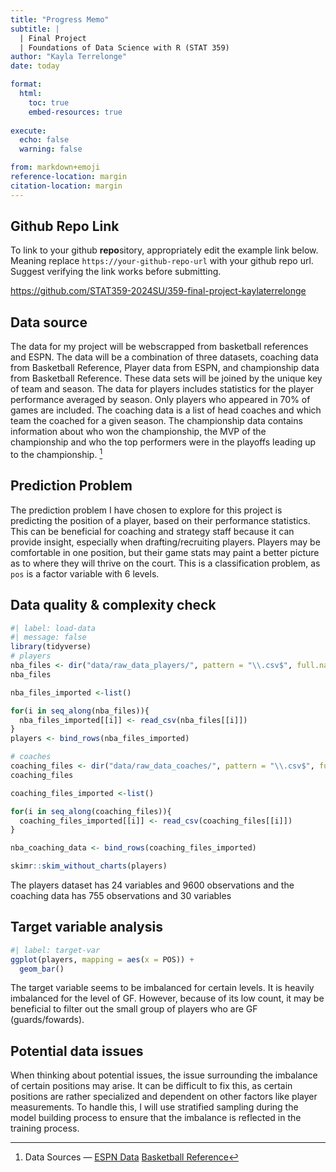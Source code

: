```yaml
---
title: "Progress Memo"
subtitle: |
  | Final Project 
  | Foundations of Data Science with R (STAT 359)
author: "Kayla Terrelonge"
date: today

format:
  html:
    toc: true
    embed-resources: true
    
execute:
  echo: false
  warning: false

from: markdown+emoji 
reference-location: margin
citation-location: margin
---
```


::: {.callout-tip icon=false}

## Github Repo Link

To link to your github **repo**sitory, appropriately edit the example link below. Meaning replace `https://your-github-repo-url` with your github repo url. Suggest verifying the link works before submitting.

[https://github.com/STAT359-2024SU/359-final-project-kaylaterrelonge](https://github.com/STAT359-2024SU/359-final-project-kaylaterrelonge)

:::


## Data source

The data for my project will be webscrapped from basketball references and ESPN. The data will be a combination of three datasets, coaching data from Basketball Reference, Player data from ESPN, and championship data from Basketball Reference. These data sets will be joined by the unique key of team and season. The data for players includes statistics for the player performance averaged by season. Only players who appeared in 70% of games are included. The coaching data is a list of head coaches and which team the coached for a given season. The championship data contains information about who won the championship, the MVP of the championship and who the top performers were in the playoffs leading up to the championship.  ^[Data Sources --- 
[ESPN Data](https://www.espn.com/nba/stats/player/_/season/2021/seasontype/2)
[Basketball Reference](https://www.basketball-reference.com/playoffs/)]

## Prediction Problem

The prediction problem I have chosen to explore for this project is predicting the position of a player, based on their performance statistics. This can be beneficial for coaching and strategy staff because it can provide insight, especially when drafting/recruiting players. Players may be comfortable in one position, but their game stats may paint a better picture as to where they will thrive on the court. This is a classification problem, as `pos` is a factor variable with 6 levels.

## Data quality & complexity check

```r
#| label: load-data
#| message: false
library(tidyverse)
# players
nba_files <- dir("data/raw_data_players/", pattern = "\\.csv$", full.names = TRUE)
nba_files

nba_files_imported <-list()

for(i in seq_along(nba_files)){
  nba_files_imported[[i]] <- read_csv(nba_files[[i]])
}
players <- bind_rows(nba_files_imported)

# coaches
coaching_files <- dir("data/raw_data_coaches/", pattern = "\\.csv$", full.names = TRUE)
coaching_files

coaching_files_imported <-list()

for(i in seq_along(coaching_files)){
  coaching_files_imported[[i]] <- read_csv(coaching_files[[i]])
}

nba_coaching_data <- bind_rows(coaching_files_imported)

skimr::skim_without_charts(players)
```

The players dataset has 24 variables and 9600 observations and the coaching data has 755 observations and 30 variables

## Target variable analysis

```r
#| label: target-var
ggplot(players, mapping = aes(x = POS)) +
  geom_bar()
```
 
The target variable seems to be imbalanced for certain levels. It is heavily imbalanced for the level of GF. However, because of its low count, it may be beneficial to filter out the small group of players who are GF (guards/fowards).

## Potential data issues

When thinking about potential issues, the issue surrounding the imbalance of certain positions may arise. It can be difficult to fix this, as certain positions are rather specialized and dependent on other factors like player measurements. To handle this, I will use stratified sampling during the model building process to ensure that the imbalance is reflected in the training process.